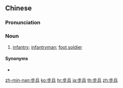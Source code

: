 {{also|歩兵}}
==Chinese==
{{zh-forms}}

===Pronunciation===
{{zh-pron
|m=bùbīng
|c=bou6 bing1
|h=pfs=phu-pîn
|mn=pō͘-peng
|cat=n
}}

===Noun===
{{zh-noun}}

# [[infantry]]; [[infantryman]]; [[foot soldier]]

====Synonyms====
* {{zh-l|步卒}}

{{zh-cat|Advanced|Occupations}}

[[zh-min-nan:步兵]]
[[ko:步兵]]
[[hr:步兵]]
[[ja:步兵]]
[[th:步兵]]
[[zh:步兵]]